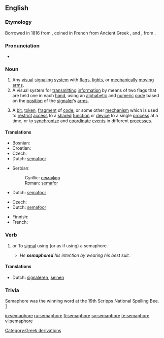 {{also|sémaphore}}
==English==
{{wikipedia}}

===Etymology===
Borrowed in 1816 from {{etyl|fr}} {{term|sémaphore}}, coined in French from Ancient Greek {{term|σῆμα|tr=sêma||sign|sc=polytonic}}, and {{term|-φωρος|tr=-phoros||bearing, bearer|sc=polytonic}}, from {{term|φέρω|tr=férō||to bear, carry|sc=polytonic}}.

===Pronunciation===
* {{a|RP}} {{IPA|/ˈsɛməˌfɔː/}}

===Noun===
{{en-noun}}

# Any [[visual]] [[signaling]] [[system]] with [[flag]]s, [[light]]s, or [[mechanically]] [[moving]] [[arm]]s.
# A visual system for [[transmitting]] [[information]] by means of two flags that are held one in each [[hand]], using an [[alphabetic]] and [[numeric]] [[code]] based on the [[position]] of the [[signaler]]’s [[arm]]s.
# {{computing}} A [[bit]], [[token]], [[fragment]] of [[code]], or some other [[mechanism]] which is used to [[restrict]] [[access]] to a [[shared]] [[function]] or [[device]] to a single [[process]] at a time, or to [[synchronize]] and [[coordinate]] [[event]]s in different [[processes]].

{{rfex}}

====Translations====
{{trans-top|visual signaling system}}
* Bosnian: {{t-|bs|semafor|m}}
* Croatian: {{t-|sr|semafor|m}}
* Czech: {{t-|cs|semafor|m}}
* Dutch: [[semafoor]] {{m}}
{{trans-mid}}
* Serbian:
*: Cyrillic: [[семафор]] {{m}}
*: Roman: [[semafor]] {{m}}
{{trans-bottom}}

{{trans-top|visual signaling with flags}}
* Dutch: [[semafoor]] {{m}}
{{trans-mid}}
{{trans-bottom}}

{{trans-top|computing term}}
* Czech: {{t-|cs|semafor|m}}
* Dutch: [[semafoor]] {{m}}
{{trans-mid}}
* Finnish: {{t+|fi|semafori}}
* French: {{t+|fr|sémaphore|f}}
{{trans-bottom}}

===Verb===
{{en-verb|semaphor|ing}}

# {{transitive}} or {{intransitive}} To [[signal]] using (or as if using) a semaphore.
#* ''He '''semaphored''' his intention by wearing his best suit.'' {{rfex|intransitive use}}

====Translations====
{{trans-top|to signal using semaphore}}
* Dutch: [[signaleren]], [[seinen]]
{{trans-mid}}
{{trans-bottom}}

===Trivia===
Semaphore was the winning word at the 19th Scripps National Spelling Bee. [http://en.wikipedia.org/wiki/Scripps_National_Spelling_Bee]

[[Category:Greek derivations]]

[[io:semaphore]]
[[ru:semaphore]]
[[fi:semaphore]]
[[sv:semaphore]]
[[te:semaphore]]
[[vi:semaphore]]